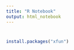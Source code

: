 ---
title: "R Notebook"
output: html_notebook
---

# 

```{r}
install.packages("xfun")
```
